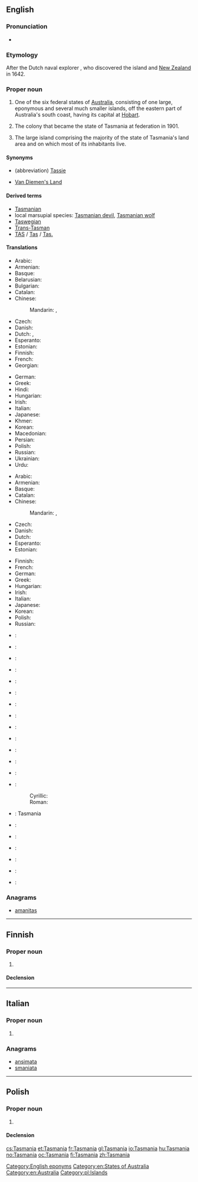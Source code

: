 ==English==
{{wikipedia|Tasmania}}

===Pronunciation===
* {{rhymes|eɪniə}}

===Etymology===
After the Dutch naval explorer {{w|Abel Tasman}}, who discovered the island and [[New Zealand]] in 1642.

===Proper noun===
{{en-proper noun}}

# One of the six federal states of [[Australia]], consisting of one large, eponymous and several much smaller islands, off the eastern part of Australia's south coast, having its capital at [[Hobart]].
# {{context|historical|lang=en}} The colony that became the state of Tasmania at federation in 1901.
# The large island comprising the majority of the state of Tasmania's land area and on which most of its inhabitants live.

====Synonyms====
* (abbreviation) [[Tassie]] {{qualifier|colloquial}}
* {{qualifier|historical}} [[Van Diemen's Land]]

====Derived terms====
* [[Tasmanian]]
* local marsupial species: [[Tasmanian devil]], [[Tasmanian wolf]]
* [[Taswegian]] {{qualifier|colloquial}}
* [[Trans-Tasman]] {{qualifier|colloquial}}
* [[TAS]] / [[Tas]] / [[Tas.]] {{qualifier|abbreviation}}

====Translations====
{{trans-top|Australian state}}
* Arabic: {{t|ar|تاسمانيا|f|tr=tasmaaniya}}
* Armenian: {{t|hy|Տասմանիա|sc=Armn}}
* Basque: {{t|eu|Tasmania}}
* Belarusian: {{t|be|Тасманія|f|tr=Tasmánija|sc=Cyrl}}
* Bulgarian: {{t|bg|Тасмания|f|tr=Tasmánija|sc=Cyrl}}
* Catalan: {{t|ca|Tasmània|f}}
* Chinese:
*: Mandarin: {{t|cmn|塔斯馬尼亞|sc=Hani}}, {{t+|cmn|塔斯马尼亚|tr=Tǎsīmǎníyà|sc=Hani}}
* Czech: {{t|cs|Tasmánie|f}}
* Danish: {{t|da|Tasmanien}}
* Dutch: {{t+|nl|Tasmanië}}, {{t|nl|Tasmania}}
* Esperanto: {{t|eo|Tasmanio}}
* Estonian: {{t|et|Tasmaania}}
* Finnish: {{t+|fi|Tasmania}}
* French: {{t+|fr|Tasmanie}}
* Georgian: {{t|ka|ტასმანია|tr=tasmania|sc=Geor}}
{{trans-mid}}
* German: {{t|de|Tasmanien|n}}
* Greek: {{t+|el|Τασμανία|f|tr=Tasmanía}}
* Hindi: {{t|hi|तस्मानिया|m|tr=tasmāniyā|sc=Deva}}
* Hungarian: {{t+|hu|Tasmania}}
* Irish: {{t|ga|Tasmáin|f|alt=an Tasmáin}}
* Italian: {{t|it|Tasmania}}
* Japanese: {{t|ja|タスマニア|tr=Tasumania}}
* Khmer: {{t|km|តាស្មានី|sc=Khmr|tr=taasmienii}}
* Korean: {{t|ko|태즈메이니아|tr=Taejeumeinia|sc=Kore}}
* Macedonian: {{t|mk|Тасманија|f|tr=Tasmánija}}
* Persian: {{t|fa|تاسمانی|tr=Tâsmâni|sc=fa-Arab}}
* Polish: {{t|pl|Tasmania|f}}
* Russian: {{t|ru|Тасмания|f|tr=Tasmánija}}
* Ukrainian: {{t|uk|Тасманія|f|tr=Tasmánija|sc=Cyrl}}
* Urdu: {{t|ur|تسمانیا|m|tr=tasmāniyā|sc=ur-Arab}}
{{trans-bottom}}

{{trans-top|island comprising majority of state}}
* Arabic: {{t|ar|تاسمانيا|f|tr=tasmaaniya}}
* Armenian: {{t|hy|Տասմանիա|sc=Armn}}
* Basque: {{t|eu|Tasmania}}
* Catalan: {{t|ca|Tasmània|f}}
* Chinese:
*: Mandarin: {{t|cmn|塔斯馬尼亞|alt=塔斯馬尼亞（島）|sc=Hani}}, {{t+|cmn|塔斯马尼亚|alt=塔斯馬尼亞（岛）|tr=Tǎsīmǎníyà [dǎo]|sc=Hani}}
* Czech: {{t|cs|Tasmánie|f}}
* Danish: {{t|da|Tasmanien}}
* Dutch: {{t+|nl|Tasmanië}}
* Esperanto: {{t|eo|Tasmanio}}
* Estonian: {{t|et|Tasmaania}}
{{trans-mid}}
* Finnish: {{t+|fi|Tasmania}}
* French: {{t+|fr|Tasmanie}}
* German: {{t|de|Tasmanien|n}}
* Greek: {{t+|el|Τασμανία|f|tr=Tasmanía}}
* Hungarian: {{t+|hu|Tasmania}}
* Irish: {{t|ga|Tasmáin|f|alt=an Tasmáin}}
* Italian: {{t|it|Tasmania}}
* Japanese: {{t|ja|タスマニア|tr=Tasumania}}
* Korean: {{t|ko|태즈메이니아|tr=Taejeumeinia|sc=Kore}}
* Polish: {{t|pl|Tasmania|f}}
* Russian: {{t|ru|Тасмания|f|tr=Tasmánija}}
{{trans-bottom}}

{{checktrans-top}}
* {{ttbc|bg}}: {{t|bg|Тасмания}}
* {{ttbc|gl}}: {{t+|gl|Tasmania}}
* {{ttbc|ka}}: {{t|ka|ტასმანია}}
* {{ttbc|is}}: {{t|is|Tasmanía}}
* {{ttbc|io}}: {{t+|io|Tasmania}}
* {{ttbc|id}}: {{t|id|Tasmania}}
* {{ttbc|ia}}: {{t|ia|Tasmania}}
* {{ttbc|lt}}: {{t|lt|Tasmanija}}
* {{ttbc|lb}}: {{t|lb|Tasmanien}}
{{trans-mid}}
* {{ttbc|no}}: {{t+|no|Tasmania}}
* {{ttbc|nn}}: {{t|nn|Tasmania}}
* {{ttbc|fa}}: {{t|fa|تاسمانی|sc=fa-Arab}}
* {{ttbc|pt}}: {{t|pt|Tasmânia}}
* {{ttbc|sh}}:
*: Cyrillic: {{t|sh|Тасманија|f|sc=Cyrl}}
*: Roman: {{t|sh|Tasmanija|f}}
* {{ttbc|scn}}: Tasmania
* {{ttbc|sk}}: {{t|sk|Tasmánia}}
* {{ttbc|sl}}: {{t|sl|Tasmanija}}
* {{ttbc|es}}: {{t|es|Tasmania}}
* {{ttbc|sv}}: {{t+|sv|Tasmanien}}
* {{ttbc|ta}}: {{t|ta|தாஸ்மானியா|sc=Taml}}
* {{ttbc|th}}: {{t|th|รัฐแทสเมเนีย|sc=Thai}}
{{trans-bottom}}

===Anagrams===
* [[amanitas#English|amanitas]]

[[Category:English eponyms]]
[[Category:en:States of Australia]]
[[Category:en:Australia]]

----

==Finnish==

===Proper noun===
{{fi-proper noun}}

# {{l|en|Tasmania}}

====Declension====
{{fi-decl-kulkija|Tasmani|nopl=1}}

----

==Italian==

===Proper noun===
{{it-proper noun|g=f}}

# {{l|en|Tasmania}}

===Anagrams===
* [[ansimata#Italian|ansimata]]
* [[smaniata#Italian|smaniata]]

----

==Polish==
{{wikipedia|lang=pl}}

===Proper noun===
{{head|pl|proper noun|g=f}}

# {{l|en|Tasmania}}

====Declension====
{{pl-decl-noun-sing|Tasmania|Tasmanii|Tasmanii|Tasmanię|Tasmanią|Tasmanii|Tasmanio}}

[[Category:pl:Islands]]

[[cs:Tasmania]]
[[et:Tasmania]]
[[fr:Tasmania]]
[[gl:Tasmania]]
[[io:Tasmania]]
[[hu:Tasmania]]
[[no:Tasmania]]
[[oc:Tasmania]]
[[fi:Tasmania]]
[[zh:Tasmania]]
